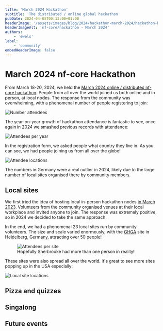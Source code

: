 ```yaml
---
title: 'March 2024 Hackathon'
subtitle: 'The distributed / online global hackathon'
pubDate: 2024-04-08T00:13:00+01:00
headerImage: '/assets/images/blog/2024/hackathon-march-2024/hackathon-banner.png'
headerImageAlt: 'nf-core/hackathon - March 2024'
authors:
    - 'ewels'
label:
    - 'community'
embedHeaderImage: false
---
```




# March 2024 nf-core Hackathon

From March 18-20, 2024, we held the
[March 2024 online / distributed nf-core hackathon](/events/2024/hackathon-march-2024/).
People from all over the world joined us both online and in person, at local nodes.
The response from the community was overwhelming, with a phenomenal number of people
registering to join:

<Image src={number_attendees} alt="Number attendees" />

The year-on-year growth of hackathon attendance is fantastic to see,
once again in 2024 we smashed previous records with attendance:

<Image src={attendees_per_year} alt="Attendees per year" />

In the registration form, we asked people what country they live in.
As you can see, we had people joining us from all over the globe!

<Image src={attendee_locations} alt="Attendee locations" />

The numbers in Germany were a real outlier in 2024,
likely due to the large number of local sites organised there by community members.

## Local sites

We first tried the idea of hosting local in-person hackathon nodes
[in March 2023](/events/2023/hackathon-march-2023/).
Volunteers from the community organised venues at their local workplace and invited anyone to join.
The response was extremely positive, so in 2024 we decided to take the same approach.

In the end, we had a phenomenal 23 local sites run by community volunteers.
The size and scale varied enormously, with the [GHGA](https://www.ghga.de/) site in Heidelberg, Germany,
attracting over 50 people!

<figure>
    <Image src={attendees_per_site} alt="Attendees per site" />
    <figcaption>Hopefully Sherbrooke had more than one person in reality!</figcaption>
</figure>

These sites were also spread all over the world.
It's great to see more sites popping up in the USA especially:

<Image src={local_site_locations} alt="Local site locations" />

## Pizza and quizzes

## Singalong

<YouTube id="https://www.youtube.com/watch?v=Riiz_lWVTgE&t=9s" />

## Future events
